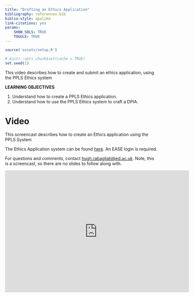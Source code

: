 ```yaml
---
title: "Drafting an Ethics Application"
bibliography: references.bib
biblio-style: apalike
link-citations: yes
params: 
    SHOW_SOLS: TRUE
    TOGGLE: TRUE
---
```



```r
source('assets/setup.R')

# knitr::opts_chunk$set(cache = TRUE)
set.seed(1)
```

This video describes how to create and submit an ethics application, using the PPLS Ethics system

:::lo
**LEARNING OBJECTIVES**

1. Understand how to create a PPLS Ethics application.
1. Understand how to use the PPLS Ethics system to craft a DPIA.
:::


# Video


This screencast describes how to create an Ethics application using the PPLS System

The Ethics Application system can be found [here](https://resource.ppls.ed.ac.uk/ethics/index.php). An EASE login is required.

For questions and comments, contact [hugh.rabagliati@ed.ac.uk](hugh.rabagliati@ed.ac.uk). Note, this is a screencast, so there are no slides to follow along with.

<iframe id="kaltura_player" src="https://cdnapisec.kaltura.com/p/2010292/sp/201029200/embedIframeJs/uiconf_id/32599141/partner_id/2010292?iframeembed=true&playerId=kaltura_player&entry_id=1_6cttvl6b&flashvars[streamerType]=auto&amp;flashvars[localizationCode]=en&amp;flashvars[leadWithHTML5]=true&amp;flashvars[sideBarContainer.plugin]=true&amp;flashvars[sideBarContainer.position]=left&amp;flashvars[sideBarContainer.clickToClose]=true&amp;flashvars[chapters.plugin]=true&amp;flashvars[chapters.layout]=vertical&amp;flashvars[chapters.thumbnailRotator]=false&amp;flashvars[streamSelector.plugin]=true&amp;flashvars[EmbedPlayer.SpinnerTarget]=videoHolder&amp;flashvars[dualScreen.plugin]=true&amp;flashvars[Kaltura.addCrossoriginToIframe]=true&amp;&wid=1_68bc0jjf" width="608" height="402" allowfullscreen webkitallowfullscreen mozAllowFullScreen allow="autoplay *; fullscreen *; encrypted-media *" sandbox="allow-forms allow-same-origin allow-scripts allow-top-navigation allow-pointer-lock allow-popups allow-modals allow-orientation-lock allow-popups-to-escape-sandbox allow-presentation allow-top-navigation-by-user-activation" frameborder="0" title="Kaltura Player"></iframe>



<div class="tocify-extend-page" data-unique="tocify-extend-page" style="height: 0;"></div>
